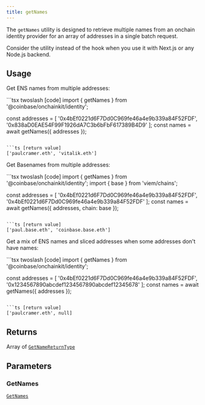 ```yaml
---
title: getNames
---
```



The `getNames` utility is designed to retrieve multiple names from an onchain identity
provider for an array of addresses in a single batch request.

Consider the utility instead of the hook when you
use it with Next.js or any Node.js backend.

## Usage

Get ENS names from multiple addresses:

<CodeGroup>
```tsx twoslash [code]
import { getNames } from '@coinbase/onchainkit/identity';

const addresses = [
  '0x4bEf0221d6F7Dd0C969fe46a4e9b339a84F52FDF',
  '0x838aD0EAE54F99F1926dA7C3b6bFbF617389B4D9'
];
const names = await getNames({ addresses });
```

```ts [return value]
['paulcramer.eth', 'vitalik.eth']
```
</CodeGroup>

Get Basenames from multiple addresses:

<CodeGroup>
```tsx twoslash [code]
import { getNames } from '@coinbase/onchainkit/identity';
import { base } from 'viem/chains';

const addresses = [
  '0x4bEf0221d6F7Dd0C969fe46a4e9b339a84F52FDF',
  '0x4bEf0221d6F7Dd0C969fe46a4e9b339a84F52FDF'
];
const names = await getNames({ addresses, chain: base });
```

```ts [return value]
['paul.base.eth', 'coinbase.base.eth']
```
</CodeGroup>

Get a mix of ENS names and sliced addresses when some addresses don't have names:

<CodeGroup>
```tsx twoslash [code]
import { getNames } from '@coinbase/onchainkit/identity';

const addresses = [
  '0x4bEf0221d6F7Dd0C969fe46a4e9b339a84F52FDF',
  '0x1234567890abcdef1234567890abcdef12345678'
];
const names = await getNames({ addresses });
```

```ts [return value]
['paulcramer.eth', null]
```
</CodeGroup>

## Returns

Array of [`GetNameReturnType`](/onchainkit/identity/types#getnamereturntype)

## Parameters

### GetNames

[`GetNames`](/onchainkit/identity/types#getnames) 